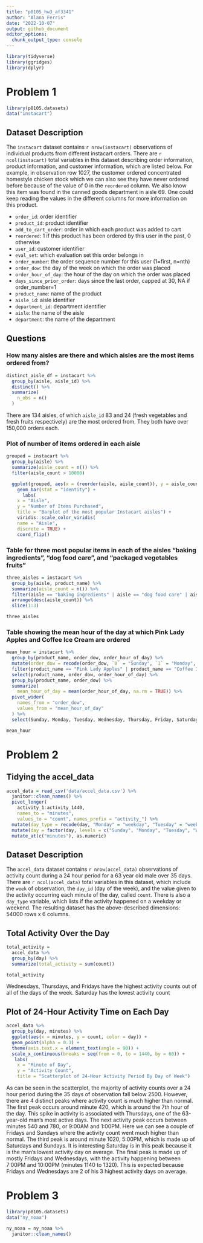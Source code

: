 ```yaml
---
title: "p8105_hw3_af3341"
author: "Alana Ferris"
date: "2022-10-07"
output: github_document
editor_options: 
  chunk_output_type: console
---
```


```r
library(tidyverse)
library(ggridges)
library(dplyr)
```

# Problem 1

```r
library(p8105.datasets)
data("instacart")
```

## Dataset Description

The `instacart` dataset contains `r nrow(instacart)` observations of individual products from different instacart orders. There are `r ncol(instacart)` total variables in this dataset describing order information, product information, and customer information, which are listed below. For example, in observation row 1027, the customer ordered concentrated homestyle chicken stock which we can also see they have never ordered before because of the value of 0 in the `reordered` column. We also know this item was found in the canned goods department in aisle 69. One could keep reading the values in the different columns for more information on this product. 

* `order_id`: order identifier
* `product_id`: product identifier
* `add_to_cart_order`: order in which each product was added to cart
* `reordered`: 1 if this product has been ordered by this user in the past, 0 otherwise
* `user_id`: customer identifier
* `eval_set`: which evaluation set this order belongs in
* `order_number`: the order sequence number for this user (1=first, n=nth)
* `order_dow`: the day of the week on which the order was placed
* `order_hour_of_day`: the hour of the day on which the order was placed
* `days_since_prior_order`: days since the last order, capped at 30, NA if order_number=1
* `product_name`: name of the product
* `aisle_id`: aisle identifier
* `department_id`: department identifier
* `aisle`: the name of the aisle
* `department`: the name of the department

## Questions

### How many aisles are there and which aisles are the most items ordered from?
```r
distinct_aisle_df = instacart %>% 
  group_by(aisle, aisle_id) %>% 
  distinct() %>% 
  summarize(
    n_obs = n()
  )
```

There are 134 aisles, of which `aisle_id` 83 and 24 (fresh vegetables and fresh fruits respectively) are the most ordered from. They both have over 150,000 orders each.

### Plot of number of items ordered in each aisle

```r
grouped = instacart %>% 
  group_by(aisle) %>% 
  summarize(aisle_count = n()) %>% 
  filter(aisle_count > 10000)

  ggplot(grouped, aes(x = (reorder(aisle, aisle_count)), y = aisle_count)) +
    geom_bar(stat = "identity") + 
      labs(
    x = "Aisle",
    y = "Number of Items Purchased",
    title = "Barplot of the most popular Instacart aisles") + 
    viridis::scale_color_viridis(
    name = "Aisle", 
    discrete = TRUE) + 
    coord_flip()
```

### Table for three most popular items in each of the aisles “baking ingredients”, “dog food care”, and “packaged vegetables fruits”

```r
three_aisles = instacart %>% 
  group_by(aisle, product_name) %>% 
  summarize(aisle_count = n()) %>% 
  filter(aisle == "baking ingredients" | aisle == "dog food care" | aisle == "packaged vegetables fruits") %>% 
  arrange(desc(aisle_count)) %>% 
  slice(1:3)

three_aisles
```

### Table showing the mean hour of the day at which Pink Lady Apples and Coffee Ice Cream are ordered

```r
mean_hour = instacart %>% 
  group_by(product_name, order_dow, order_hour_of_day) %>% 
  mutate(order_dow = recode(order_dow, `0` = "Sunday", `1` = "Monday", `2` = "Tuesday", `3` = "Wednesday", `4` = "Thursday", `5` = "Friday", `6` = "Saturday")) %>% 
  filter(product_name == "Pink Lady Apples" | product_name == "Coffee Ice Cream") %>% 
  select(product_name, order_dow, order_hour_of_day) %>% 
  group_by(product_name, order_dow) %>% 
  summarize(
    mean_hour_of_day = mean(order_hour_of_day, na.rm = TRUE)) %>% 
  pivot_wider(
    names_from = "order_dow",
    values_from = "mean_hour_of_day"
  ) %>% 
  select(Sunday, Monday, Tuesday, Wednesday, Thursday, Friday, Saturday)

mean_hour
```

# Problem 2

## Tidying the accel_data

```r
accel_data = read_csv('data/accel_data.csv') %>% 
  janitor::clean_names() %>% 
  pivot_longer(
    activity_1:activity_1440, 
    names_to = "minutes", 
    values_to = "count", names_prefix = "activity_") %>% 
  mutate(day_type = recode(day, "Monday" = "weekday", "Tuesday" = "weekday", "Wednesday" = "weekday", "Thursday" = "weekday", "Friday" = "weekday", "Saturday" = "weekend", "Sunday" = "weekend")) %>% 
  mutate(day = factor(day, levels = c("Sunday", "Monday", "Tuesday", "Wednesday", "Thursday", "Friday", "Saturday")), day_type = factor(day_type)) %>% 
  mutate_at(c("minutes"), as.numeric)
```

## Dataset Description

The `accel_data` dataset contains `r nrow(accel_data)` observations of activity count during a 24 hour period for a 63 year old male over 35 days. There are `r ncol(accel_data)` total variables in this dataset, which include the `week` of observation, the `day_id` (day of the week), and the value given to the activity occurring each minute of the day, called `count`. There is also a `day_type` variable, which lists if the activity happened on a weekday or weekend. The resulting dataset has the above-described dimensions: 54000 rows x 6 columns.

## Total Activity Over the Day

```r
total_activity = 
  accel_data %>% 
  group_by(day) %>% 
  summarize(total_activity = sum(count))

total_activity
```

Wednesdays, Thursdays, and Fridays have the highest activity counts out of all of the days of the week. Saturday has the lowest activity count 

## Plot of 24-Hour Activity Time on Each Day

```r
accel_data %>%  
  group_by(day, minutes) %>% 
  ggplot(aes(x = minutes, y = count, color = day)) + 
  geom_point(alpha = 0.3) + 
  theme(axis.text.x = element_text(angle = 90)) +
  scale_x_continuous(breaks = seq(from = 0, to = 1440, by = 60)) +
   labs(
    x = "Minute of Day",
    y = "Activity Count",
    title = "Scatterplot of 24-Hour Activity Period By Day of Week")
```

As can be seen in the scatterplot, the majority of activity counts over a 24 hour period during the 35 days of observation fall below 2500. However, there are 4 distinct peaks where activity count is much higher than normal. The first peak occurs around minute 420, which is around the 7th hour of the day. This spike in activity is associated with Thursdays, one of the 63-year-old man's most active days. The next activity peak occurs between minutes 540 and 780, or 9:00AM and 1:00PM. Here we can see a couple of Fridays and Sundays where the activity count went much higher than normal. The third peak is around minute 1020, 5:00PM, which is made up of Saturdays and Sundays. It is interesting Saturday is in this peak because it is the man's lowest activity day on average. The final peak is made up of mostly Fridays and Wednesdays, with the activity happening between 7:00PM and 10:00PM (minutes 1140 to 1320). This is expected because Fridays and Wednesdays are 2 of his 3 highest activity days on average.  

# Problem 3

```r
library(p8105.datasets)
data("ny_noaa")

ny_noaa = ny_noaa %>% 
  janitor::clean_names()
```


